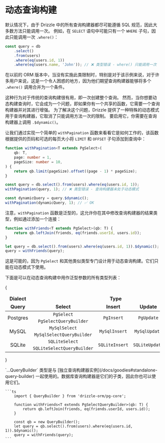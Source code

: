 
# 动态查询构建

默认情况下，由于 Drizzle 中的所有查询构建器都尽可能遵循 SQL 规范，因此大多数方法只能调用一次。
例如，在 `SELECT` 语句中可能只有一个 `WHERE` 子句，因此只能调用一次 `.where()`：

```ts
const query = db
	.select()
	.from(users)
	.where(eq(users.id, 1))
	.where(eq(users.name, 'John')); // ❌ 类型错误 - where() 只能调用一次
```

在以前的 ORM 版本中，当没有实施此类限制时，特别是对于该示例来说，对于许多用户来说，这是一个令人困惑的地方，因为他们期望查询构建器能够将多个 `.where()` 调用合并为一个条件。

这种行为对于传统的查询构建很有用，即一次创建整个查询。
然而，当你想要动态构建查询时，它会成为一个问题，即如果你有一个共享的函数，它需要一个查询构建器并对其进行增强。
为了解决这个问题，Drizzle 提供了一种特殊的动态模式用于查询构建器，它取消了只能调用方法一次的限制。
要启用它，你需要在查询构建器上调用 `.$dynamic()`。

让我们通过实现一个简单的 `withPagination` 函数来看看它是如何工作的，该函数根据提供的页码和可选的每页大小将 `LIMIT` 和 `OFFSET` 子句添加到查询中：

```ts
function withPagination<T extends PgSelect>(
	qb: T,
	page: number = 1,
	pageSize: number = 10,
) {
	return qb.limit(pageSize).offset((page - 1) * pageSize);
}

const query = db.select().from(users).where(eq(users.id, 1));
withPagination(query, 1); // ❌ 类型错误 - 查询构建器未处于动态模式

const dynamicQuery = query.$dynamic();
withPagination(dynamicQuery, 1); // ✅ OK
```

注意，`withPagination` 函数是泛型的，这允许你在其中修改查询构建器的结果类型，例如通过添加一个连接：

```ts
function withFriends<T extends PgSelect>(qb: T) {
	return qb.leftJoin(friends, eq(friends.userId, users.id));
}

let query = db.select().from(users).where(eq(users.id, 1)).$dynamic();
query = withFriends(query);
```

这是可能的，因为 `PgSelect` 和其他类似类型专门设计用于动态查询构建。它们只能在动态模式下使用。

下面是可以在动态查询构建中用作泛型参数的所有类型列表：

{

<table>
	<thead align='center'>
		<tr>
			<td>
				<b>Dialect</b>
			</td>
			<td colspan='4'>
				<b>Type</b>
			</td>
		</tr>
		<tr>
			<td>
				<b>Query</b>
			</td>
			<td>
				<b>Select</b>
			</td>
			<td>
				<b>Insert</b>
			</td>
			<td>
				<b>Update</b>
			</td>
			<td>
				<b>Delete</b>
			</td>
		</tr>
	</thead>
	<tbody>
		<tr align='center'>
			<td rowspan='2'>Postgres</td>
			<td>
				<code>PgSelect</code>
			</td>
			<td rowspan='2'>
				<code>PgInsert</code>
			</td>
			<td rowspan='2'>
				<code>PgUpdate</code>
			</td>
			<td rowspan='2'>
				<code>PgDelete</code>
			</td>
		</tr>
		<tr align='center'>
			<td>
				<code>PgSelectQueryBuilder</code>
			</td>
		</tr>
		<tr align='center'>
			<td rowspan='2'>MySQL</td>
			<td>
				<code>MySqlSelect</code>
			</td>
			<td rowspan='2'>
				<code>MySqlInsert</code>
			</td>
			<td rowspan='2'>
				<code>MySqlUpdate</code>
			</td>
			<td rowspan='2'>
				<code>MySqlDelete</code>
			</td>
		</tr>
		<tr align='center'>
			<td>
				<code>MySqlSelectQueryBuilder</code>
			</td>
		</tr>
		<tr align='center'>
			<td rowspan='2'>SQLite</td>
			<td>
				<code>SQLiteSelect</code>
			</td>
			<td rowspan='2'>
				<code>SQLiteInsert</code>
			</td>
			<td rowspan='2'>
				<code>SQLiteUpdate</code>
			</td>
			<td rowspan='2'>
				<code>SQLiteDelete</code>
			</td>
		</tr>
		<tr align='center'>
			<td>
				<code>SQLiteSelectQueryBuilder</code>
			</td>
		</tr>
	</tbody>
</table>

}

<Callout type='info'>
	`...QueryBuilder` 类型是与 [独立查询构建器实例](/docs/goodies#standalone-query-builder) 一起使用的。数据库查询构建器是它们的子类，因此你也可以使用它们。

    ```ts
    	import { QueryBuilder } from 'drizzle-orm/pg-core';

    	function withFriends<T extends PgSelectQueryBuilder>(qb: T) {
    		return qb.leftJoin(friends, eq(friends.userId, users.id));
    	}

    	const qb = new QueryBuilder();
    	let query = qb.select().from(users).where(eq(users.id, 1)).$dynamic();
    	query = withFriends(query);
    ```

</Callout>
